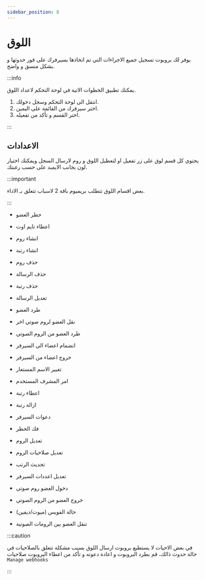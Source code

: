 ```yaml
---
sidebar_position: 8
---
```


# اللوق

يوفر لك بروبوت تسجيل جميع الاجراءات التي تم اتخاذها بسيرفرك على فور حدوثها و بشكل منسق و واضح.

:::info

يمكنك تطبيق الخطوات الاتية في لوحة التحكم لاعداد اللوق. 

1. انتقل الى لوحة التحكم وسجل دخولك. 
2. اختر سيرفرك من القائمة على اليمين.
3. اختر القسم و تأكد من تفعيله.

:::

## الاعدادات 

يحتوي كل قسم لوق على زر تفعيل او لتعطيل اللوق و روم لارسال السجل ويمكنك اختيار لون بجانب الايمبد على حسب رغبتك.

:::important 

بعض اقسام اللوق تتطلب بريميوم باقة 2 لاسباب تتعلق بـ الاداء.

:::

- حظر العضو



- اعطاء تايم اوت



- انشاء روم



- انشاء رتبة



- حذف روم



- حذف الرسالة



- حذف رتبة



- تعديل الرسالة



- طرد العضو



- نقل العضو لروم صوتي اخر



- طرد العضو من الروم الصوتي 



- انضمام اعضاء الى السيرفر



- خروج اعضاء من السيرفر



- تغيير الاسم المستعار



- امر المشرف المستخدم



- اعطاء رتبة



- ازالة رتبة



- دعوات السيرفر



- فك الحظر



- تعديل الروم



- تعديل صلاحيات الروم



- تحديث الرتب



- تعديل اعددات السيرفر



- دخول العضو روم صوتي



- خروج العضو من الروم الصوتي



- حالة الفويس (ميوت/ديفين)



- تنقل العضو بين الرومات الصوتية

 




:::caution

في بعض الاحيات لا يستطيع بروبوت ارسال اللوق بسبب مشكلة تتعلق بالصلاحيات في حالة حدوث ذالك، قم بطرد البروبوت و اعادة دعوته و تأكد من اعطاء البروبوت صلاحيات `Manage webhooks`

:::
